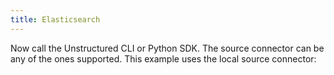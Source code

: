 ```yaml
---
title: Elasticsearch
---
```



<NewDocument />


<SharedContentElasticsearch/>
<SharedAPIKeyURL/>

Now call the Unstructured CLI or Python SDK. The source connector can be any of the ones supported. This example uses the local source connector:


<CodeGroup>
  <ElasticsearchAPISh />
  <ElasticsearchAPIPyV2 />
  <ElasticsearchAPIPyV1 />
</CodeGroup>


<VectorSearchSampleMapping />

